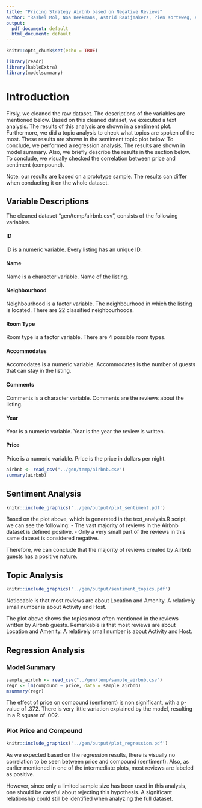 ```yaml
---
title: "Pricing Strategy Airbnb based on Negative Reviews"
author: "Rashel Mol, Noa Beekmans, Astrid Raaijmakers, Pien Korteweg, Amber Vermeer"
output:
  pdf_document: default
  html_document: default
---
```


```r
knitr::opts_chunk$set(echo = TRUE)
```
```r
library(readr)
library(kableExtra)
library(modelsummary)
```

# Introduction 
Firsly, we cleaned the raw dataset. The descriptions of the variables are mentioned below. Based on this cleaned dataset, we executed a text analysis. The results of this analysis are shown in a sentiment plot. Furthermore, we did a topic analysis to check what topics are spoken of the most. These results are shown in the sentiment topic plot below. To conclude, we performed a regression analysis. The results are shown in model summary. Also, we briefly describe the results in the section below. To conclude, we visually checked the correlation between price and sentiment (compound).

Note: our results are based on a prototype sample. The results can differ when conducting it on the whole dataset. 

## Variable Descriptions 
The cleaned dataset "gen/temp/airbnb.csv", consists of the following variables. 

#### ID 
ID is a numeric variable. Every listing has an unique ID. 

#### Name 
Name is a character variable. Name of the listing. 

#### Neighbourhood
Neighbourhood is a factor variable. The neighbourhood in which the listing is located. There are 22 classified neighbourhoods. 

#### Room Type
Room type is a factor variable. There are 4 possible room types.

#### Accommodates
Accomodates is a numeric variable. Accommodates is the number of guests that can stay in the listing.

#### Comments
Comments is a character variable. Comments are the reviews about the listing. 

#### Year
Year is a numeric variable. Year is the year the review is written.

#### Price
Price is a numeric variable. Price is the price in dollars per night. 

```r
airbnb <- read_csv("../gen/temp/airbnb.csv")
summary(airbnb)
```

## Sentiment Analysis

```r
knitr::include_graphics('../gen/output/plot_sentiment.pdf')
```

Based on the plot above, which is generated in the text_analysis.R script, we can see the following:
- The vast majority of reviews in the Airbnb dataset is defined positive.
- Only a very small part of the reviews in this same dataset is considered negative.

Therefore, we can conclude that the majority of reviews created by Airbnb guests has a positive nature.

## Topic Analysis

```r
knitr::include_graphics('../gen/output/sentiment_topics.pdf')
```
Noticeable is that most reviews are about Location and Amenity. A relatively small number is about Activity and Host. 

The plot above shows the topics most often mentioned in the reviews written by Airbnb guests. Remarkable is that most reviews are about Location and Amenity. A relatively small number is about Activity and Host.

## Regression Analysis

### Model Summary 

```r
sample_airbnb <- read_csv("../gen/temp/sample_airbnb.csv")
regr <- lm(compound ~ price, data = sample_airbnb)
msummary(regr)
```
The effect of price on compound (sentiment) is non significant, with a p-value of .372. There is very little variation explained by the model, resulting in a R square of .002. 

### Plot Price and Compound 

```r
knitr::include_graphics('../gen/output/plot_regression.pdf')
```
As we expected based on the regression results, there is visually no correlation to be seen between price and compound (sentiment). Also, as earlier mentioned in one of the intermediate plots, most reviews are labeled as positive. 

However, since only a limited sample size has been used in this analysis, one should be careful about rejecting this hypothesis. A significant relationship could still be identified when analyzing the full dataset.